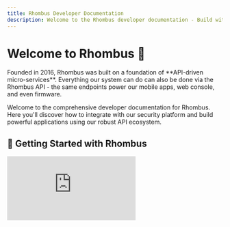```yaml
---
title: Rhombus Developer Documentation
description: Welcome to the Rhombus developer documentation - Build with our API-first security platform
---
```



# Welcome to Rhombus 👋

<Callout type="info" title="API-First Architecture">
Founded in 2016, Rhombus was built on a foundation of **API-driven micro-services**. Everything our system can do can also be done via the Rhombus API - the same endpoints power our mobile apps, web console, and even firmware.
</Callout>

Welcome to the comprehensive developer documentation for Rhombus. Here you'll discover how to integrate with our security platform and build powerful applications using our robust API ecosystem.

## 🎥 Getting Started with Rhombus

<div className="aspect-video max-w-4xl mx-auto my-8">
  <iframe 
    className="w-full h-full rounded-lg shadow-lg"
    src="https://www.youtube.com/embed/7CbqXlYp3YU"
    title="Rhombus API Introduction"
    frameBorder="0"
    allow="accelerometer; autoplay; clipboard-write; encrypted-media; gyroscope; picture-in-picture"
    allowFullScreen
  />
</div>

## 🚀 Why Choose Rhombus API?

<div className="grid grid-cols-1 md:grid-cols-2 gap-6 my-8">
  <div className="p-6 border rounded-lg">
    <div className="flex items-center gap-3 mb-3">
      <div className="w-8 h-8 bg-blue-100 rounded-full flex items-center justify-center">
        🏗️
      </div>
      <h3 className="text-lg font-semibold">API-First Design</h3>
    </div>
    <div className="text-gray-600">Every feature is API-accessible from day one. Our internal tools use the same APIs you'll integrate with.</div>
  </div>
  
  <div className="p-6 border rounded-lg">
    <div className="flex items-center gap-3 mb-3">
      <div className="w-8 h-8 bg-green-100 rounded-full flex items-center justify-center">
        📋
      </div>
      <h3 className="text-lg font-semibold">OpenAPI 3.0</h3>
    </div>
    <div className="text-gray-600">Human and machine-readable specifications with client library support for most programming languages.</div>
  </div>
  
  <div className="p-6 border rounded-lg">
    <div className="flex items-center gap-3 mb-3">
      <div className="w-8 h-8 bg-purple-100 rounded-full flex items-center justify-center">
        🔒
      </div>
      <h3 className="text-lg font-semibold">Enterprise Security</h3>
    </div>
    <div className="text-gray-600">Certificate-based and token-based authentication options with comprehensive security features.</div>
  </div>
  
  <div className="p-6 border rounded-lg">
    <div className="flex items-center gap-3 mb-3">
      <div className="w-8 h-8 bg-orange-100 rounded-full flex items-center justify-center">
        ⚡
      </div>
      <h3 className="text-lg font-semibold">JSON over HTTPS</h3>
    </div>
    <div className="text-gray-600">Simple, standardized communication using JSON payloads over secure HTTPS POST requests.</div>
  </div>
</div>

## 🛠 What's Available

<Cards>
  <Card 
    title="🚀 Quick Start Guide" 
    description="Get your first API call working in minutes with step-by-step instructions"
    href="/quickstart" 
  />
  <Card 
    title="🔐 Authentication" 
    description="Learn certificate-based and token-based authentication methods"
    href="/quickstart" 
  />
  <Card 
    title="📚 API Reference v1" 
    description="Complete API documentation with endpoints, parameters, and examples"
    href="/quickstart" 
  />
  <Card 
    title="📖 OpenAPI Specification" 
    description="Download our machine-readable API specification for code generation"
    href="https://api2.rhombussystems.com/api/openapi/public.json"
    external
  />
</Cards>

## 🔧 Integration Options

<Tabs items={['HTTP Client', 'Generated SDKs', 'cURL Examples']}>
<Tab value="HTTP Client">
```javascript
// JavaScript/Node.js example
const response = await fetch('https://api2.rhombussystems.com/api/endpoint', {
  method: 'POST',
  headers: {
    'Content-Type': 'application/json',
    'x-auth-scheme': 'api-token',
    'x-auth-apikey': 'YOUR_API_KEY'
  },
  body: JSON.stringify({
    // Your request data
  })
});

const data = await response.json();
```
</Tab>
<Tab value="Generated SDKs">
```bash
# Generate client libraries using OpenAPI Generator
openapi-generator-cli generate \
  -i https://api2.rhombussystems.com/api/openapi/public.json \
  -g python \
  -o ./rhombus-python-client

# Or use other generators: java, csharp, go, php, etc.
```
</Tab>
<Tab value="cURL Examples">
```bash
# Basic API request with token authentication
curl -X POST \
  -H "Content-Type: application/json" \
  -H "x-auth-scheme: api-token" \
  -H "x-auth-apikey: YOUR_API_KEY" \
  -d '{"key": "value"}' \
  https://api2.rhombussystems.com/api/endpoint
```
</Tab>
</Tabs>

## 🏁 Quick Start Path

<Steps>
<Step>
### Get Your API Credentials

Navigate to the [Rhombus Console](https://console.rhombussystems.com/settings/api-management/) and generate your first API key. Choose between token-based (easier) or certificate-based (more secure) authentication.

</Step>

<Step>
### Make Your First Request

Test your connection with a simple API call to verify your authentication setup is working correctly.

</Step>

<Step>
### Explore the Documentation

Browse our comprehensive API reference to discover all available endpoints and capabilities for your integration.

</Step>

<Step>
### Join the Community

Connect with other developers, ask questions, and share your experiences in our developer community.

</Step>
</Steps>

## 💬 Developer Community

<Callout type="info" title="Connect with Fellow Developers">
Join our vibrant developer community at **[rhombus.community](https://rhombus.community)** to get help, share experiences, and stay updated with the latest developments.
</Callout>

### What You'll Find in Our Community:

- **🤝 Developer Support** - Get help from Rhombus engineers and experienced community members
- **📢 Product Updates** - Stay informed about new API features and platform updates  
- **💡 Integration Examples** - Share and discover real-world implementation patterns
- **🔧 Troubleshooting** - Collaborative problem-solving for integration challenges
- **📚 Best Practices** - Learn from successful deployments and optimization techniques

<div className="bg-gradient-to-r from-blue-50 to-purple-50 border border-blue-200 rounded-lg p-6 my-6">
  <div className="flex items-start gap-4">
    <div className="w-10 h-10 bg-blue-500 rounded-full flex items-center justify-center flex-shrink-0">
      <span className="text-white font-bold">?</span>
    </div>
    <div>
      <h3 className="text-lg font-semibold text-gray-900 mb-2">Have Questions?</h3>
      <span className="text-gray-700 mb-4 block">
        Our community is the fastest way to get answers from both Rhombus engineers and fellow developers who have solved similar challenges.
      </span>
      <a 
        href="https://rhombus.community"
        target="_blank"
        rel="noopener noreferrer"
        className="inline-flex items-center px-4 py-2 bg-blue-600 text-white rounded-md hover:bg-blue-700 transition-colors"
      >
        Visit Community →
      </a>
    </div>
  </div>
</div>

## 🔗 Essential Resources

<div className="grid grid-cols-1 md:grid-cols-3 gap-4 my-6">
  <a href="https://rhombus.community" target="_blank" rel="noopener noreferrer" className="block p-4 border rounded-lg hover:border-blue-300 hover:shadow-md transition-all">
    <div className="flex items-center gap-3">
      <span className="text-2xl">👥</span>
      <div>
        <div className="font-medium">Developer Community</div>
        <div className="text-sm text-gray-600">Join discussions and get support</div>
      </div>
    </div>
  </a>
  
  <a href="https://console.rhombussystems.com" target="_blank" rel="noopener noreferrer" className="block p-4 border rounded-lg hover:border-blue-300 hover:shadow-md transition-all">
    <div className="flex items-center gap-3">
      <span className="text-2xl">🖥️</span>
      <div>
        <div className="font-medium">Rhombus Console</div>
        <div className="text-sm text-gray-600">Manage API keys and settings</div>
      </div>
    </div>
  </a>
  
  <a href="https://api2.rhombussystems.com/api/openapi/public.json" target="_blank" rel="noopener noreferrer" className="block p-4 border rounded-lg hover:border-blue-300 hover:shadow-md transition-all">
    <div className="flex items-center gap-3">
      <span className="text-2xl">📋</span>
      <div>
        <div className="font-medium">OpenAPI Spec</div>
        <div className="text-sm text-gray-600">Machine-readable API specification</div>
      </div>
    </div>
  </a>
</div>

## 🌟 Ready to Build?

Whether you're building a simple integration or a complex security platform, Rhombus provides the tools and community support you need to succeed. Start with our Quick Start Guide and join thousands of developers already building with Rhombus.

<Cards>
  <Card 
    title="🏃‍♂️ Start Building Now" 
    description="Follow our quick start guide and make your first API call"
    href="/quickstart" 
  />
  <Card 
    title="💬 Ask Questions" 
    description="Join our community and get help from experts"
    href="https://rhombus.community"
    external
  />
</Cards>
